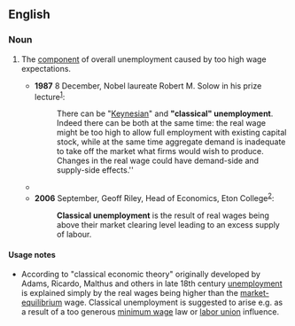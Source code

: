 ==English==
{{wikipedia|Unemployment types}}

===Noun===
{{en-noun|head=[[classical]] [[unemployment]]|-}}

# {{label|en|economics}} The [[component]] of overall unemployment caused by too high wage expectations.
#* '''1987''' 8 December, Nobel laureate Robert M. Solow in his prize lecture<sup>[http://nobelprize.org/nobel_prizes/economics/laureates/1987/solow-lecture.html]</sup>:
#*: There can be "[[Keynesian]]" and '''"classical" unemployment'''. Indeed there can be both at the same time: the real wage might be too high to allow full employment with existing capital stock, while at the same time aggregate demand is inadequate to take off the market what firms would wish to produce. Changes in the real wage could have demand-side and supply-side effects.''
#* {{quote-journal|journal=The American Economic Review|volume=78|number=2|page=188-193|title=Is European Unemployment Classical or Keynesian?|author=Robert M. Coen and Bert G. Hickman.|passage=In the standard fix-price model of price-taking competitive firms, Keynesian and '''classical unemployment''' are separate states according to whether notional product supply exceeds or falls short of market demand at the prevailing wage and price configuration, so that labor demand is either output constrained and determined by the inverted production function (Keynesian unemployment), or firms are on their notional product supply and labor demand functions but the real wage exceeds the Walrasian full-employment level ('''classical unemployment'''). Thus labor demand is independent of the real wage in the Keynesian state and depends only on the real wage in the classical state.|year=1988}}
#* '''2006''' September, Geoff Riley, Head of Economics, Eton College<sup>[http://www.tutor2u.net/economics/revision-notes/a2-macro-unemployment.html]</sup>:
#*: '''Classical unemployment''' is the result of real wages being above their market clearing level leading to an excess supply of labour.

====Usage notes====
* According to "classical economic theory" originally developed by Adams, Ricardo, Malthus and others in late 18th century [[unemployment]] is explained simply by the real wages being higher than the [[market-equilibrium]] wage. Classical unemployment is suggested to arise e.g. as a result of a too generous [[minimum wage]] law or [[labor union]] influence.